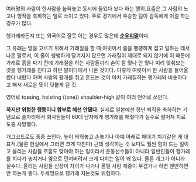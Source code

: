 여러명의 사람이 한사람을 눕혀놓고 동시에 들었다 놨다 하는 행위.요즘은 그 사람의 노고나 행적을 축하하는 일로 쓰이고 있다. 주로 경기에서 우승한 팀이 감독에게 이걸 하는 경우가 많다.

헹가레라든지 또는 외국어로 잘못 아는 경우도 많은데 '''[[순우리말]]'''이다. 

그 유래는 땅을 고르기 위해서 가래질을 할 때 여럿이서 줄을 팽팽하게 잡고 일하는 데서 나온 말로서, 이 줄이 팽팽하게 당겨지지 않으면 가래질이 제대로 되지 않기에 이 때문에 가래로 흙을 파기 전에 가래질을 하는 사람들끼리 손이 잘 맞나 안 맞나 미리 맞춰보는 것을 헹가래를 친다고 하던 말이다에서 나온 것이다. 이렇게 여럿이서 한 사람을 들어올렸다 내렸다 하며 사람의 활개를 쥐고 흔드는 것이 마치 가래질하는 헹가레와 비슷하다고 해서 새로운 뜻이 덧붙게 된 것.

영어로 tossing, hoisting ((one)) shoulder-high 같이 여러 언어로 쓰인다.

'''하지만 위험한 행동이니 함부로 해선 안됀다.''' 실제로 일본에선 정년 퇴직을 축하하는 기념으로 술자리에서 회사원들이 60대 남자에게 헹가래를 해줬다가 실수로 떨어져 치료 도중 사망했다.

개그코드로도 종종 쓰인다. 높이 띄워놓고 손놓기나 아예 아래로 패대기 치기같은 게 대표적.(물론 현실에서 그러면 크게 다친다) 근데 생각하는 것 보다도 훨씬 힘이 드는 일이고 올리는 사람들 호흡도 맞아야 하는 일이라서 운동선수들이 아니라 일반인들이 헹가레를 치다가 놓치거나 옆으로 던져버려서 크게 다치는 일이 꽤 있다. 물론 개그가 아니라 실수다. 올리는 사람들 신장이 차이가 나거나 올릴 사람 체중이 무겁거나 하면 웬만하면 안 하는게 좋다. 두세명으로 헹가래 치는것도 위험하다.
